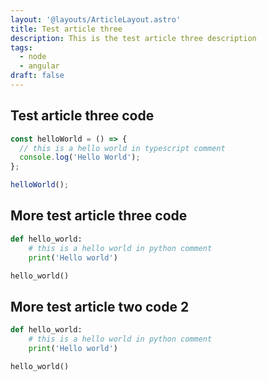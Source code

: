 ```yaml
---
layout: '@layouts/ArticleLayout.astro'
title: Test article three
description: This is the test article three description
tags:
  - node
  - angular
draft: false
---
```


## Test article three code

```ts
const helloWorld = () => {
  // this is a hello world in typescript comment
  console.log('Hello World');
};

helloWorld();
```

## More test article three code

```py
def hello_world:
    # this is a hello world in python comment
    print('Hello world')

hello_world()
```

## More test article two code 2

```py
def hello_world:
    # this is a hello world in python comment
    print('Hello world')

hello_world()
```
